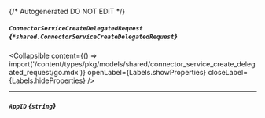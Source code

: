 {/* Autogenerated DO NOT EDIT  */}

##### `ConnectorServiceCreateDelegatedRequest` *{`*shared.ConnectorServiceCreateDelegatedRequest`}*

<Collapsible content={() => import('/content/types/pkg/models/shared/connector_service_create_delegated_request/go.mdx')} openLabel={Labels.showProperties} closeLabel={Labels.hideProperties} />


---
##### `AppID` *{`string`}*


